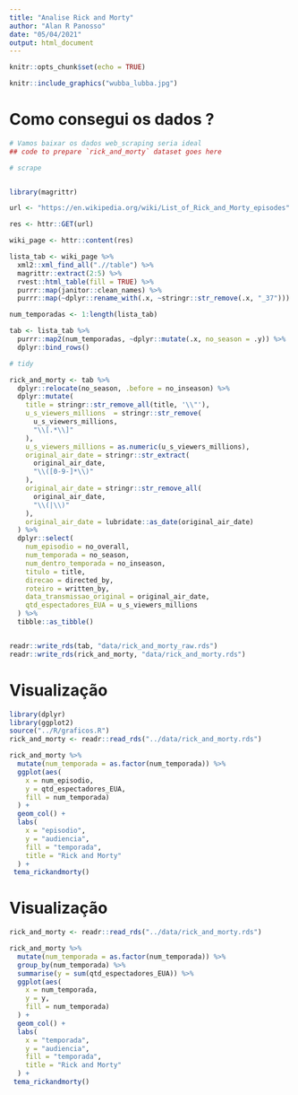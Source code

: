 ```yaml
---
title: "Analise Rick and Morty"
author: "Alan R Panosso"
date: "05/04/2021"
output: html_document
---
```


```r
knitr::opts_chunk$set(echo = TRUE)
```

```r
knitr::include_graphics("wubba_lubba.jpg")
```

# Como consegui os dados ?

```r
# Vamos baixar os dados web_scraping seria ideal
## code to prepare `rick_and_morty` dataset goes here

# scrape


library(magrittr)

url <- "https://en.wikipedia.org/wiki/List_of_Rick_and_Morty_episodes"

res <- httr::GET(url)

wiki_page <- httr::content(res)

lista_tab <- wiki_page %>%
  xml2::xml_find_all(".//table") %>%
  magrittr::extract(2:5) %>%
  rvest::html_table(fill = TRUE) %>%
  purrr::map(janitor::clean_names) %>%
  purrr::map(~dplyr::rename_with(.x, ~stringr::str_remove(.x, "_37")))

num_temporadas <- 1:length(lista_tab)

tab <- lista_tab %>%
  purrr::map2(num_temporadas, ~dplyr::mutate(.x, no_season = .y)) %>%
  dplyr::bind_rows()

# tidy

rick_and_morty <- tab %>%
  dplyr::relocate(no_season, .before = no_inseason) %>%
  dplyr::mutate(
    title = stringr::str_remove_all(title, '\\"'),
    u_s_viewers_millions  = stringr::str_remove(
      u_s_viewers_millions,
      "\\[.*\\]"
    ),
    u_s_viewers_millions = as.numeric(u_s_viewers_millions),
    original_air_date = stringr::str_extract(
      original_air_date,
      "\\([0-9-]*\\)"
    ),
    original_air_date = stringr::str_remove_all(
      original_air_date,
      "\\(|\\)"
    ),
    original_air_date = lubridate::as_date(original_air_date)
  ) %>%
  dplyr::select(
    num_episodio = no_overall,
    num_temporada = no_season,
    num_dentro_temporada = no_inseason,
    titulo = title,
    direcao = directed_by,
    roteiro = written_by,
    data_transmissao_original = original_air_date,
    qtd_espectadores_EUA = u_s_viewers_millions
  ) %>%
  tibble::as_tibble()


readr::write_rds(tab, "data/rick_and_morty_raw.rds")
readr::write_rds(rick_and_morty, "data/rick_and_morty.rds")

```

# Visualização

```r
library(dplyr)
library(ggplot2)
source("../R/graficos.R")
rick_and_morty <- readr::read_rds("../data/rick_and_morty.rds")

rick_and_morty %>%
  mutate(num_temporada = as.factor(num_temporada)) %>%
  ggplot(aes(
    x = num_episodio,
    y = qtd_espectadores_EUA,
    fill = num_temporada)
  ) +
  geom_col() +
  labs(
    x = "episodio",
    y = "audiencia",
    fill = "temporada",
    title = "Rick and Morty"
  ) +
 tema_rickandmorty() 
```

# Visualização

```r
rick_and_morty <- readr::read_rds("../data/rick_and_morty.rds")

rick_and_morty %>%
  mutate(num_temporada = as.factor(num_temporada)) %>%
  group_by(num_temporada) %>% 
  summarise(y = sum(qtd_espectadores_EUA)) %>% 
  ggplot(aes(
    x = num_temporada,
    y = y,
    fill = num_temporada)
  ) +
  geom_col() +
  labs(
    x = "temporada",
    y = "audiencia",
    fill = "temporada",
    title = "Rick and Morty"
  ) +
 tema_rickandmorty() 
```
